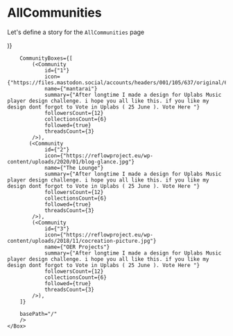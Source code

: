 
<Meta title="Pages|AllCommunities" component={AllCommunities}/>


# AllCommunities
Let's define a story for the `AllCommunities` page

<Preview>
  <Story name="AllCommunities page">
    <Box sx={{margin: "0 auto", width: "fit-content"}}>
        <AllCommunities 
        Header={(<Header name="All Communities" />)}
        
        CommunityBoxes={[
            (<Community
                id={"1"}
                icon={"https://files.mastodon.social/accounts/headers/001/105/637/original/6da7b224d62ebeb5.png"}
                name={"mantarai"}
                summary={"After longtime I made a design for Uplabs Music player design challenge. i hope you all like this. if you like my design dont forgot to Vote in Uplabs ( 25 June ). Vote Here "}
                followersCount={12}
                collectionsCount={6}
                followed={true}
                threadsCount={3}
            />),
           (<Community
                id={"2"}
                icon={"https://reflowproject.eu/wp-content/uploads/2020/01/blog-glance.jpg"}
                name={"The Lounge"}
                summary={"After longtime I made a design for Uplabs Music player design challenge. i hope you all like this. if you like my design dont forgot to Vote in Uplabs ( 25 June ). Vote Here "}
                followersCount={12}
                collectionsCount={6}
                followed={true}
                threadsCount={3}
            />),
            (<Community
                id={"3"}
                icon={"https://reflowproject.eu/wp-content/uploads/2018/11/cocreation-picture.jpg"}
                name={"OER Projects"}
                summary={"After longtime I made a design for Uplabs Music player design challenge. i hope you all like this. if you like my design dont forgot to Vote in Uplabs ( 25 June ). Vote Here "}
                followersCount={12}
                collectionsCount={6}
                followed={true}
                threadsCount={3}
            />),
        ]}
       
        basePath="/"
        />
    </Box>
  </Story>
</Preview>


